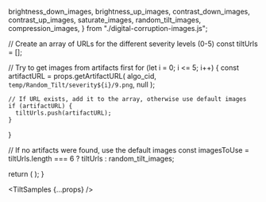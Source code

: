 
  brightness_down_images,
  brightness_up_images,
  contrast_down_images,
  contrast_up_images,
  saturate_images,
  random_tilt_images,
  compression_images,
} from "./digital-corruption-images.js";

  // Create an array of URLs for the different severity levels (0-5)
  const tiltUrls = [];
  
  // Try to get images from artifacts first
  for (let i = 0; i <= 5; i++) {
    const artifactURL = props.getArtifactURL(
      algo_cid,
      `temp/Random_Tilt/severity${i}/9.png`,
      null
    );
    
    // If URL exists, add it to the array, otherwise use default images
    if (artifactURL) {
      tiltUrls.push(artifactURL);
    }
  }
  
  // If no artifacts were found, use the default images
  const imagesToUse = tiltUrls.length === 6 ? tiltUrls : random_tilt_images;

  return (
    <DisplayImages
      id={props.id}
      images={imagesToUse}
      data={props.getResults(algo_cid).results}
      corruption_index={5}
      corruption_name="Digital: Tilt"
    />
  );
}

<TiltSamples {...props} />
